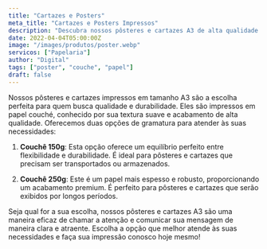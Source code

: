 ```yaml
---
title: "Cartazes e Posters"
meta_title: "Cartazes e Posters Impressos"
description: "Descubra nossos pôsteres e cartazes A3 de alta qualidade e durabilidade. Impressos em papel couche, são perfeitos para chamar a atenção e comunicar sua mensagem!"
date: 2022-04-04T05:00:00Z
image: "/images/produtos/poster.webp"
servicos: ["Papelaria"]
author: "Digital"
tags: ["poster", "couche", "papel"]
draft: false
---
```


Nossos pôsteres e cartazes impressos em tamanho A3 são a escolha perfeita para quem busca qualidade e durabilidade. Eles são impressos em papel couché, conhecido por sua textura suave e acabamento de alta qualidade. Oferecemos duas opções de gramatura para atender às suas necessidades:

1. **Couchê 150g**: Esta opção oferece um equilíbrio perfeito entre flexibilidade e durabilidade. É ideal para pôsteres e cartazes que precisam ser transportados ou armazenados.

2. **Couchê 250g**: Este é um papel mais espesso e robusto, proporcionando um acabamento premium. É perfeito para pôsteres e cartazes que serão exibidos por longos períodos.

Seja qual for a sua escolha, nossos pôsteres e cartazes A3 são uma maneira eficaz de chamar a atenção e comunicar sua mensagem de maneira clara e atraente. Escolha a opção que melhor atende às suas necessidades e faça sua impressão conosco hoje mesmo!
<ButtonWhatsapp
  label="ORÇAMENTO PELO WHATSAPP"
  tag="_blank"
  produto="Cartazes e Posters"
  phoneNumber="5567999005557"
/>
